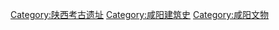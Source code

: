 [[Category:陕西考古遗址|Category:陕西考古遗址]]
[[Category:咸阳建筑史|Category:咸阳建筑史]]
[[Category:咸阳文物|Category:咸阳文物]]
